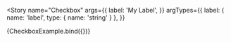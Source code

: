 
<Meta
  title='UI/Checkbox'
  component={CheckboxExample}
  decorators={[themeDecorator]}
/>

<Story
  name="Checkbox"
  args={{
    label: 'My Label',
  }}
  argTypes={{
    label: {
      name: 'label',
      type: { name: 'string' }
    },
  }}
>
  {CheckboxExample.bind({})}
</Story>
